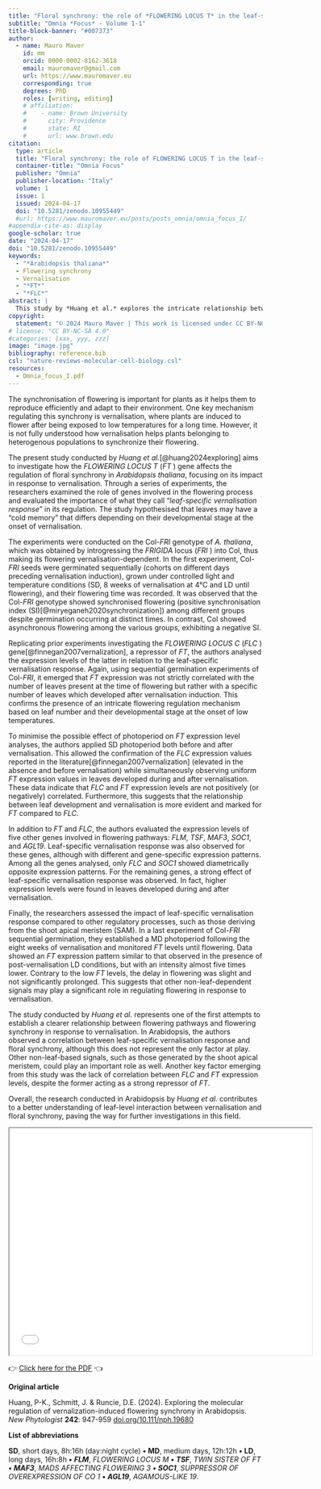 ```yaml
---
title: "Floral synchrony: the role of *FLOWERING LOCUS T* in the leaf-specific vernalisation response in Arabidopsis"
subtitle: "Omnia *Focus* - Volume 1-1"
title-block-banner: "#007373"
author:
  - name: Mauro Maver
    id: mm
    orcid: 0000-0002-8162-3618
    email: mauromaver@gmail.com
    url: https://www.mauromaver.eu
    corresponding: true
    degrees: PhD
    roles: [writing, editing]
    # affiliation: 
    #    - name: Brown University
    #      city: Providence
    #      state: RI
    #      url: www.brown.edu
citation:
  type: article
  title: "Floral synchrony: the role of FLOWERING LOCUS T in the leaf-specific vernalisation response in Arabidopsis"
  container-title: "Omnia Focus"
  publisher: "Omnia"
  publisher-location: "Italy"
  volume: 1
  issue: 1
  issued: 2024-04-17
  doi: "10.5281/zenodo.10955449"
  #url: https://www.mauromaver.eu/posts/posts_omnia/omnia_focus_I/
#appendix-cite-as: display
google-scholar: true
date: "2024-04-17"
doi: "10.5281/zenodo.10955449"
keywords:
  - "*Arabidopsis thaliana*"
  - Flowering synchrony
  - Vernalisation
  - "*FT*"
  - "*FLC*"
abstract: |
  This study by *Huang et al.* explores the intricate relationship between vernalisation, leaf-specific responses, and flowering synchrony in *Arabidopsis thaliana*. They uncover how leaf development during vernalisation impacts the expression of key flowering genes, suggesting a complex interplay between leaf-based processes and meristem regulation in determining flowering timing.
copyright:
  statement: "© 2024 Mauro Maver | This work is licensed under CC BY-NC-SA 4.0"
# license: "CC BY-NC-SA 4.0"
#categories: [xxx, yyy, zzz]
image: "image.jpg"
bibliography: reference.bib
csl: "nature-reviews-molecular-cell-biology.csl"
resources: 
  - Omnia_focus_I.pdf
---
```


<!-- This study by Huang et al. explores the intricate relationship between vernalisation, leaf-specific responses, and flowering synchrony in Arabidopsis thaliana. They uncover how leaf development during vernalisation impacts the expression of key flowering genes, suggesting a complex interplay between leaf-based processes and meristem regulation in determining flowering timing. -->

::: drop-cap
The synchronisation of flowering is important for plants as it helps them to reproduce efficiently and adapt to their environment. One key mechanism regulating this synchrony is vernalisation, where plants are induced to flower after being exposed to low temperatures for a long time. However, it is not fully understood how vernalisation helps plants belonging to heterogenous populations to synchronize their flowering.
:::

<!-- <p class="drop-cap"></p> -->

<!-- <p><span class="first-letter">O</span>nce upon a time in a faraway land...<p> -->

<!-- <font style="font-family: Bell MT, sans-serif; font-size:55pt; font-style:regular; width: .85em; line-height: 53px; float: left; color: #7D3C98; border: solid #D5C5EC; padding-top: 5px; padding-bottom: 5px; padding-right: 5px; padding-left: 5px; margin-right: 5px; margin-bottom: -5px;">L</font>a fisiología -->

The present study conducted by *Huang et al.*[@huang2024exploring] aims to investigate how the *FLOWERING LOCUS T* (*FT* ) gene affects the regulation of floral synchrony in *Arabidopsis thaliana*, focusing on its impact in response to vernalisation. Through a series of experiments, the researchers examined the role of genes involved in the flowering process and evaluated the importance of what they call “*leaf-specific vernalisation response*” in its regulation. The study hypothesised that leaves may have a “cold memory” that differs depending on their developmental stage at the onset of vernalisation.

The experiments were conducted on the Col-*FRI* genotype of *A. thaliana*, which was obtained by introgressing the *FRIGIDA* locus (*FRI* ) into Col, thus making its flowering vernalisation-dependent. In the first experiment, Col-*FRI* seeds were germinated sequentially (cohorts on different days preceding vernalisation induction), grown under controlled light and temperature conditions (SD, 8 weeks of vernalisation at 4°C and LD until flowering), and their flowering time was recorded. It was observed that the Col-*FRI* genotype showed synchronised flowering (positive synchronisation index (SI)[@miryeganeh2020synchronization]) among different groups despite germination occurring at distinct times. In contrast, Col showed asynchronous flowering among the various groups, exhibiting a negative SI.

Replicating prior experiments investigating the *FLOWERING LOCUS C* (*FLC* ) gene[@finnegan2007vernalization], a repressor of *FT*, the authors analysed the expression levels of the latter in relation to the leaf-specific vernalisation response. Again, using sequential germination experiments of Col-*FRI*, it emerged that *FT* expression was not strictly correlated with the number of leaves present at the time of flowering but rather with a specific number of leaves which developed after vernalisation induction. This confirms the presence of an intricate flowering regulation mechanism based on leaf number and their developmental stage at the onset of low temperatures.

To minimise the possible effect of photoperiod on *FT* expression level analyses, the authors applied SD photoperiod both before and after vernalisation. This allowed the confirmation of the *FLC* expression values reported in the literature[@finnegan2007vernalization] (elevated in the absence and before vernalisation) while simultaneously observing uniform *FT* expression values in leaves developed during and after vernalisation. These data indicate that *FLC* and *FT* expression levels are not positively (or negatively) correlated. Furthermore, this suggests that the relationship between leaf development and vernalisation is more evident and marked for *FT* compared to *FLC*.

In addition to *FT* and *FLC*, the authors evaluated the expression levels of five other genes involved in flowering pathways: *FLM*, *TSF*, *MAF3*, *SOC1*, and *AGL19*. Leaf-specific vernalisation response was also observed for these genes, although with different and gene-specific expression patterns. Among all the genes analysed, only *FLC* and *SOC1* showed diametrically opposite expression patterns. For the remaining genes, a strong effect of leaf-specific vernalisation response was observed. In fact, higher expression levels were found in leaves developed during and after vernalisation.

Finally, the researchers assessed the impact of leaf-specific vernalisation response compared to other regulatory processes, such as those deriving from the shoot apical meristem (SAM). In a last experiment of Col-*FRI* sequential germination, they established a MD photoperiod following the eight weeks of vernalisation and monitored *FT* levels until flowering. Data showed an *FT* expression pattern similar to that observed in the presence of post-vernalisation LD conditions, but with an intensity almost five times lower. Contrary to the low *FT* levels, the delay in flowering was slight and not significantly prolonged. This suggests that other non-leaf-dependent signals may play a significant role in regulating flowering in response to vernalisation.

The study conducted by *Huang et al.* represents one of the first attempts to establish a clearer relationship between flowering pathways and flowering synchrony in response to vernalisation. In Arabidopsis, the authors observed a correlation between leaf-specific vernalisation response and floral synchrony, although this does not represent the only factor at play. Other non-leaf-based signals, such as those generated by the shoot apical meristem, could play an important role as well. Another key factor emerging from this study was the lack of correlation between *FLC* and *FT* expression levels, despite the former acting as a strong repressor of *FT*.

Overall, the research conducted in Arabidopsis by *Huang et al.* contributes to a better understanding of leaf-level interaction between vernalisation and floral synchrony, paving the way for further investigations in this field.

::: {style="text-align: center"}
<iframe width="600" height="450" src="Omnia_focus_I.pdf">

</iframe>
:::

::: PDF
👉 [Click here for the PDF](Omnia_focus_I.pdf "Here you can download the PDF version") 👈
:::

::: {.callout-note appearance="minimal"}
**Original article**

Huang, P-K., Schmitt, J. & Runcie, D.E. (2024). Exploring the molecular regulation of vernalization-induced flowering synchrony in Arabidopsis. *New Phytologist* **242**: 947-959 [doi.org/10.111/nph.19680](https://doi.org/10.1111/nph.19680)

**List of abbreviations**

**SD**, short days, 8h:16h (day:night cycle) **•** **MD**, medium days, 12h:12h **•** **LD**, long days, 16h:8h **•** ***FLM***, *FLOWERING LOCUS M* **•** ***TSF***, *TWIN SISTER OF FT* **•** ***MAF3***, *MADS AFFECTING FLOWERING 3* **•** ***SOC1***, *SUPPRESSOR OF OVEREXPRESSION OF CO 1* **•** ***AGL19***, *AGAMOUS-LIKE 19*.
:::
